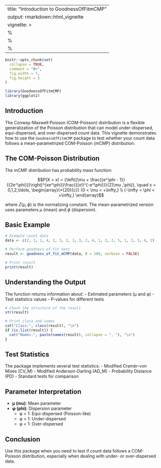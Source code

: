 
---
title: "Introduction to GoodnessOfFitmCMP"
output: rmarkdown::html_vignette
vignette: >
  %\VignetteIndexEntry{Introduction to GoodnessOfFitmCMP}
  %\VignetteEngine{knitr::rmarkdown}
  %\VignetteEncoding{UTF-8}
---

```r
knitr::opts_chunk$set(
  collapse = TRUE,
  comment = "#>",
  fig.width = 7,
  fig.height = 5
)
```

```r
library(GoodnessOfFitmCMP)
library(ggplot2)
```

## Introduction

The Conway-Maxwell Poisson (COM-Poisson) distribution is a flexible generalization of the Poisson distribution that can model under-dispersed, equi-dispersed, and over-dispersed count data. This vignette demonstrates how to use the `GoodnessOfFitmCMP` package to test whether your count data follows a mean-parametrized COM-Poisson (mCMP) distribution.

## The COM-Poisson Distribution

The mCMP distribution has probability mass function:

$$P(X = x) = {\left({\mu + \frac{{e^\phi - 1}}{{2e^\phi}}}\right)^{xe^\phi}}\frac{{(x!)^{-e^\phi}}}{Z(\mu ,\phi)},
    \quad x = 0,1,2,\ldots,
    \begin{array}{*{20}{c}}
       {0 < \mu < +\infty,}  \\
       {-\infty < \phi < +\infty,}
    \end{array}$$

where $Z(\mu, \phi)$ is the normalizing constant. The mean-parametrized version uses parameters $\mu$ (mean) and $\phi$ (dispersion).

## Basic Example

```r
# Example count data
data <- c(2, 3, 1, 4, 2, 3, 2, 1, 3, 2, 4, 1, 3, 2, 5, 1, 2, 3, 4, 2)

# Perform goodness-of-fit test
result <- goodness_of_fit_mCMP(data, B = 100, verbose = FALSE)

# Print result
print(result)
```

## Understanding the Output

The function returns information about: - Estimated parameters (μ and φ) - Test statistics values - P-values for different tests

```r
# Check the structure of the result
str(result)

# Print class and names
cat("Class:", class(result), "\n")
if (is.list(result)) {
  cat("Names:", paste(names(result), collapse = ", "), "\n")
}
```

## Test Statistics

The package implements several test statistics: - Modified Cramér-von Mises (CV_M) - Modified Anderson-Darling (AD_M) - Probability Distance (PD) - Standard tests for comparison

## Parameter Interpretation

-   **μ (mu)**: Mean parameter
-   **φ (phi)**: Dispersion parameter
    -   φ = 1: Equi-dispersed (Poisson-like)
    -   φ \> 1: Under-dispersed
    -   φ \< 1: Over-dispersed

## Conclusion

Use this package when you need to test if count data follows a COM-Poisson distribution, especially when dealing with under- or over-dispersed data.
